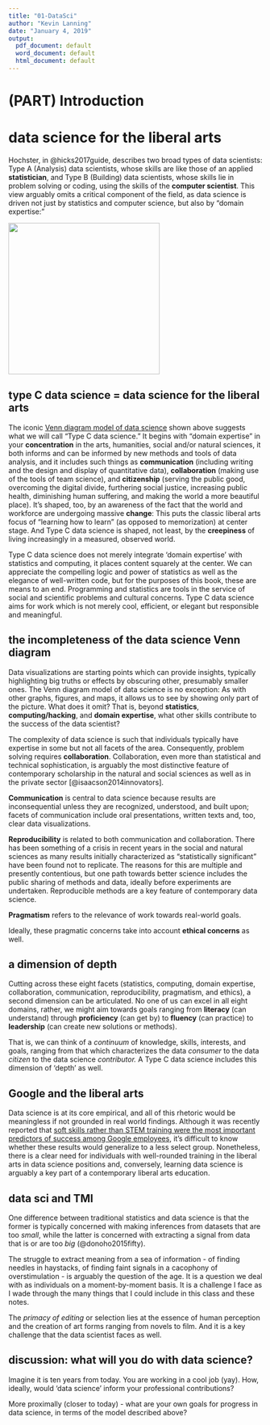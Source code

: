 ```yaml
---
title: "01-DataSci"
author: "Kevin Lanning"
date: "January 4, 2019"
output:
  pdf_document: default
  word_document: default
  html_document: default
---
```

# (PART) Introduction {-}
# data science for the liberal arts

Hochster, in @hicks2017guide, describes two broad types of data scientists: Type A (Analysis) data scientists, whose skills are like those of an applied **statistician**, and Type B (Building) data scientists, whose skills lie in problem solving or coding, using the skills of the **computer scientist**.  This view arguably omits a critical component of the field, as data science is driven not just by statistics and computer science, but also by "domain expertise:"

<img src = "http://bit.ly/2EqXM61" width = "300px" />

## type C data science = data science for the liberal arts

The iconic [Venn diagram model of data science](https://www.google.com/search?q=venn+diagram+model+of+data+science&newwindow=1&safe=active&rlz=1C1CHBF_enUS762US763&tbm=isch&tbo=u&source=univ&sa=X&ved=0ahUKEwiM_abBtY7XAhXDQCYKHdgyB58QsAQIOg&biw=1378) shown above suggests what we will call "Type C data science." It begins with "domain expertise" in your **concentration** in the arts, humanities, social and/or natural sciences, it both informs and can be informed by new methods and tools of data analysis, and it includes such things as **communication** (including writing and the design and display of quantitative data), **collaboration** (making use of the tools of team science), and **citizenship** (serving the public good, overcoming the digital divide, furthering social justice, increasing public health, diminishing human suffering, and making the world a more beautiful place).  It's shaped, too, by an awareness of the fact that the world and workforce are undergoing massive **change**: This puts the classic liberal arts focus of "learning how to learn" (as opposed to memorization) at center stage. And Type C data science is shaped, not least, by the **creepiness** of living increasingly in a measured, observed world.  

Type C data science does not merely integrate 'domain expertise' with statistics and computing, it places content squarely at the center.  We can appreciate the compelling logic and power of statistics as well as the elegance of well-written code, but for the purposes of this book, these are means to an end. Programming and statistics are tools in the service of social and scientific problems and cultural concerns. Type C data science aims for work which is not merely cool, efficient, or elegant but responsible and meaningful.

## the incompleteness of the data science Venn diagram

Data visualizations are starting points which can provide insights, typically highlighting big truths or effects by obscuring other, presumably smaller ones.  The Venn diagram model of data science is no exception: As with other graphs, figures, and maps, it allows us to see by showing only part of the picture. What does it omit?  That is, beyond **statistics**, **computing/hacking**, and **domain expertise**, what other skills contribute to the success of the data scientist?

The complexity of data science is such that individuals typically have expertise in some but not all facets of the area. Consequently, problem solving requires **collaboration**. Collaboration, even more than statistical and technical sophistication, is arguably the most distinctive feature of contemporary scholarship in the natural and social sciences as well as in the private sector [@isaacson2014innovators].

**Communication** is central to data science because results are inconsequential unless they are recognized, understood, and built upon; facets of communication include oral presentations, written texts and, too, clear data visualizations.

**Reproducibility** is related to both communication and collaboration. There has been something of a crisis in recent years in the social and natural sciences as many results initially characterized as "statistically significant" have been found not to replicate.  The reasons for this are multiple and presently contentious, but one path towards better science includes the public sharing of methods and data, ideally before experiments are undertaken.  Reproducible methods are a key feature of contemporary data science. 

**Pragmatism** refers to the relevance of work towards real-world goals.  

Ideally, these pragmatic concerns take into account **ethical concerns** as well.

## a dimension of depth

Cutting across these eight facets (statistics, computing, domain expertise, collaboration, communication, reproducibility, pragmatism, and ethics), a second dimension can be articulated. No one of us can excel in all eight domains, rather, we might aim towards goals ranging from **literacy** (can understand) through **proficiency** (can get by) to **fluency** (can practice) to **leadership** (can create new solutions or methods).  

That is, we can think of a *continuum* of knowledge, skills, interests, and goals, ranging from that which characterizes the data *consumer* to the data *citizen* to the data science *contributor.* A Type C data science includes this dimension of 'depth' as well.

## Google and the liberal arts

Data science is at its core empirical, and all of this rhetoric would be meaningless if not grounded in real world findings.  Although it was recently reported that [soft skills rather than STEM training were the most important predictors of success among Google employees](https://www.washingtonpost.com/news/answer-sheet/wp/2017/12/20/the-surprising-thing-google-learned-about-its-employees-and-what-it-means-for-todays-students/?sw_bypass=true&utm_term=.23e48235d66e), it's difficult to know whether these results would generalize to a less select group.  Nonetheless, there is a clear need for individuals with well-rounded training in the liberal arts in data science positions and, conversely, learning data science is arguably a key part of a contemporary liberal arts education.

## data sci and TMI

One difference between traditional statistics and data science is that the former is typically concerned with making inferences from datasets that are too *small*, while the latter is concerned with extracting a signal from data that is or are too *big* (@donoho2015fifty). 

The struggle to extract meaning from a sea of information - of finding needles in haystacks, of finding faint signals in a cacophony of overstimulation - is arguably the question of the age.  It is a question we deal with as individuals on a moment-by-moment basis. It is a challenge I face as I wade through the many things that I could include in this class and these notes.

The *primacy of editing* or selection lies at the essence of human perception and the creation of art forms ranging from novels to film.  And it is a key challenge that the data scientist faces as well.

## discussion: what will you do with data science?

Imagine it is ten years from today. You are working in a cool job (yay). How, ideally, would 'data science' inform your professional contributions?

More proximally (closer to today) - what are your own goals for progress in data science, in terms of the model described above?
